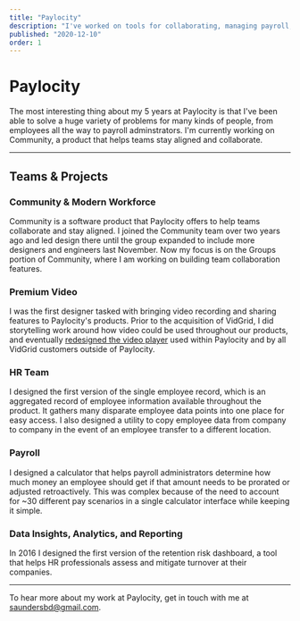 ```yaml
---
title: "Paylocity"
description: "I've worked on tools for collaborating, managing payroll, and performing HR functions in my time at Paylocity."
published: "2020-12-10"
order: 1
---
```


# Paylocity

<p className="large">
  The most interesting thing about my 5 years at Paylocity is that I've been
  able to solve a huge variety of problems for many kinds of people, from
  employees all the way to payroll adminstrators. I'm currently working on
  Community, a product that helps teams stay aligned and collaborate.
</p>

---

## Teams & Projects

### Community & Modern Workforce

Community is a software product that Paylocity offers to help teams collaborate and stay aligned. I joined the Community team over two years ago and led design there until the group expanded to include more designers and engineers last November. Now my focus is on the Groups portion of Community, where I am working on building team collaboration features.

<PostImage
  alt="A little Community logo"
  src="/images/projects/paylocity/pcty-community.png"
  width="1600"
  height="544"
/>

### Premium Video

I was the first designer tasked with bringing video recording and sharing features to Paylocity's products. Prior to the acquisition of VidGrid, I did storytelling work around how video could be used throughout our products, and eventually [redesigned the video player](/projects/vidgrid) used within Paylocity and by all VidGrid customers outside of Paylocity.

<PostImage
  alt="A grid of icons"
  caption="A grid of icons developed for the video player"
  src="/images/projects/paylocity/pcty-vidgrid.png"
  width="1320"
  height="1104"
/>

### HR Team

I designed the first version of the single employee record, which is an aggregated record of employee information available throughout the product. It gathers many disparate employee data points into one place for easy access. I also designed a utility to copy employee data from company to company in the event of an employee transfer to a different location.

### Payroll

I designed a calculator that helps payroll administrators determine how much money an employee should get if that amount needs to be prorated or adjusted retroactively. This was complex because of the need to account for ~30 different pay scenarios in a single calculator interface while keeping it simple.

<PostImage
  alt="A calendar picker designed for the prorated pay project"
  caption="A calendar picker designed for the prorated pay project"
  src="/images/projects/paylocity/pcty-prorated-calendar.png"
  width="1600"
  height="1000"
/>

<PostImage
  alt="A calendar picker designed for the prorated pay project"
  caption="A calendar picker designed for the prorated pay project"
  src="/images/projects/paylocity/pcty-prorated-calendar.png"
  width="1600"
  height="1000"
  darkMode
  darkSrc="/images/projects/paylocity/calendar-dark.png"
/>

### Data Insights, Analytics, and Reporting

In 2016 I designed the first version of the retention risk dashboard, a tool that helps HR professionals assess and mitigate turnover at their companies.

---

To hear more about my work at Paylocity, get in touch with me at [saundersbd@gmail.com](mailto:saundersbd@gmail.com).
